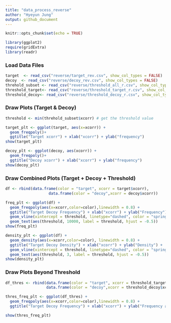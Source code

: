 ```yaml
---
title: "data_process_reverse"
author: "Hyeyun Jung"
output: github_document
---
```


```r
knitr::opts_chunk$set(echo = TRUE)
```


```r
library(ggplot2)
require(gridExtra)
library(readr)
```


### Load Data Files
```r
target  <- read_csv("reverse/target_rev.csv", show_col_types = FALSE)
decoy  <- read_csv("reverse/decoy_rev.csv", show_col_types = FALSE)
threhold_subset <- read_csv("reverse/threshold_all_r.csv", show_col_types = FALSE)
threshold_target<- read_csv("reverse/threshold_target_r.csv", show_col_types = FALSE)
threshold_decoy<- read_csv("reverse/threshold_decoy_r.csv", show_col_types = FALSE)
```


### Draw Plots (Target & Decoy)

```r

threshold <- min(threhold_subset$xcorr) # get the threshold value

target_plt <- ggplot(target, aes(x=xcorr)) +
  geom_freqpoly()+
  ggtitle("Target xcorr") + xlab("xcorr") + ylab("frequency") 
show(target_plt)

```

```r
decoy_plt <- ggplot(decoy, aes(xcorr)) +
  geom_freqpoly()+
  ggtitle("Decoy xcorr") + xlab("xcorr") + ylab("frequency")  
show(decoy_plt)
```


### Draw Combined Plots (Target + Decoy + Threshold)

```r
df <- rbind(data.frame(color = "target", xcorr = target$xcorr),
                   data.frame(color = "decoy",xcorr = decoy$xcorr))

freq_plt <- ggplot(df) +
  geom_freqpoly(aes(x=xcorr,color=color),linewidth = 0.8) +
  ggtitle("Target Decoy Frequency") + xlab("xcorr") + ylab("Frequency") +
  geom_vline(xintercept = threshold, linetype="dashed", color = "springgreen4", linewidth = 1)+
  geom_text(aes(threshold, 10000, label = threshold, hjust = -0.5))
show(freq_plt)
```

```r
density_plt <- ggplot(df) +
  geom_density(aes(x=xcorr,color=color), linewidth = 0.8) +
  ggtitle("Target Decoy Density") + xlab("xcorr") + ylab("Density") +
  geom_vline(xintercept = threshold, linetype="dashed", color = "springgreen4", linewidth = 1)+
  geom_text(aes(threshold, 3, label = threshold, hjust = -0.5))
show(density_plt)
```



### Draw Plots Beyond Threshold
```r

df_thres <- rbind(data.frame(color = "target", xcorr = threshold_target$xcorr),
                  data.frame(color = "decoy",xcorr = threshold_decoy$xcorr))

thres_freq_plt <- ggplot(df_thres) +
  geom_freqpoly(aes(x=xcorr,color=color),linewidth = 0.8) +
  ggtitle("Target Decoy Frequency") + xlab("xcorr") + ylab("Frequency above score threshold")+ ylim(0,10000) 

show(thres_freq_plt)
```



